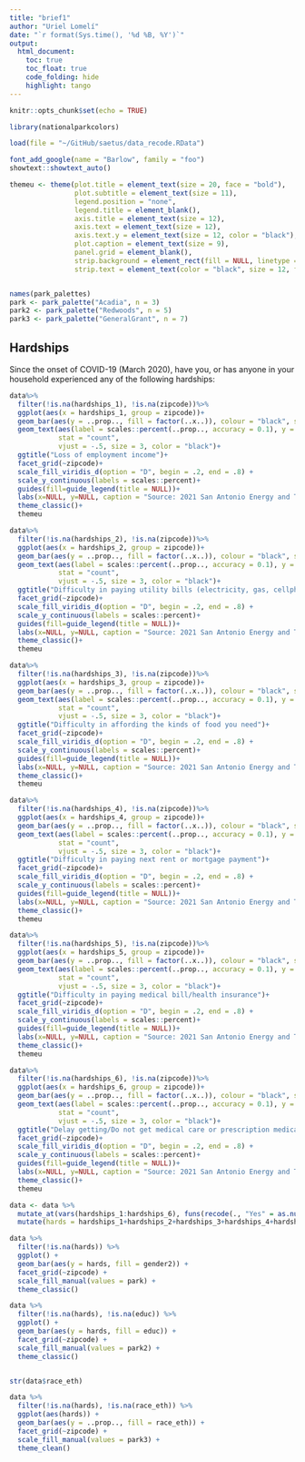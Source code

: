 ```yaml
---
title: "brief1"
author: "Uriel Lomelí"
date: "`r format(Sys.time(), '%d %B, %Y')`"
output: 
  html_document:
    toc: true
    toc_float: true
    code_folding: hide
    highlight: tango
---
```


```r
knitr::opts_chunk$set(echo = TRUE)
```

```r
library(nationalparkcolors)
```

```r
load(file = "~/GitHub/saetus/data_recode.RData")
```

```r
font_add_google(name = "Barlow", family = "foo")
showtext::showtext_auto()

themeu <- theme(plot.title = element_text(size = 20, face = "bold"), 
                plot.subtitle = element_text(size = 11),
                legend.position = "none", 
                legend.title = element_blank(), 
                axis.title = element_text(size = 12), 
                axis.text = element_text(size = 12), 
                axis.text.y = element_text(size = 12, color = "black"),
                plot.caption = element_text(size = 9), 
                panel.grid = element_blank(),
                strip.background = element_rect(fill = NULL, linetype = "solid"), 
                strip.text = element_text(color = "black", size = 12, face = "bold"))


names(park_palettes)
park <- park_palette("Acadia", n = 3)
park2 <- park_palette("Redwoods", n = 5)
park3 <- park_palette("GeneralGrant", n = 7)

```

## Hardships

Since the onset of COVID-19 (March 2020), have you, or has anyone in your household experienced any of the following hardships: 

```r
data%>%
  filter(!is.na(hardships_1), !is.na(zipcode))%>%
  ggplot(aes(x = hardships_1, group = zipcode))+
  geom_bar(aes(y = ..prop.., fill = factor(..x..)), colour = "black", stat = "count")+
  geom_text(aes(label = scales::percent(..prop.., accuracy = 0.1), y = ..prop..), 
            stat = "count", 
            vjust = -.5, size = 3, color = "black")+
  ggtitle("Loss of employment income")+ 
  facet_grid(~zipcode)+
  scale_fill_viridis_d(option = "D", begin = .2, end = .8) +
  scale_y_continuous(labels = scales::percent)+
  guides(fill=guide_legend(title = NULL))+ 
  labs(x=NULL, y=NULL, caption = "Source: 2021 San Antonio Energy and Time Use Survey")+
  theme_classic()+ 
  themeu

data%>%
  filter(!is.na(hardships_2), !is.na(zipcode))%>%
  ggplot(aes(x = hardships_2, group = zipcode))+
  geom_bar(aes(y = ..prop.., fill = factor(..x..)), colour = "black", stat = "count")+
  geom_text(aes(label = scales::percent(..prop.., accuracy = 0.1), y = ..prop..), 
            stat = "count", 
            vjust = -.5, size = 3, color = "black")+
  ggtitle("Difficulty in paying utility bills (electricity, gas, cellphone, internet)")+ 
  facet_grid(~zipcode)+
  scale_fill_viridis_d(option = "D", begin = .2, end = .8) +
  scale_y_continuous(labels = scales::percent)+
  guides(fill=guide_legend(title = NULL))+ 
  labs(x=NULL, y=NULL, caption = "Source: 2021 San Antonio Energy and Time Use Survey")+
  theme_classic()+ 
  themeu

data%>%
  filter(!is.na(hardships_3), !is.na(zipcode))%>%
  ggplot(aes(x = hardships_3, group = zipcode))+
  geom_bar(aes(y = ..prop.., fill = factor(..x..)), colour = "black", stat = "count")+
  geom_text(aes(label = scales::percent(..prop.., accuracy = 0.1), y = ..prop..), 
            stat = "count", 
            vjust = -.5, size = 3, color = "black")+
  ggtitle("Difficulty in affording the kinds of food you need")+ 
  facet_grid(~zipcode)+
  scale_fill_viridis_d(option = "D", begin = .2, end = .8) +
  scale_y_continuous(labels = scales::percent)+
  guides(fill=guide_legend(title = NULL))+ 
  labs(x=NULL, y=NULL, caption = "Source: 2021 San Antonio Energy and Time Use Survey")+
  theme_classic()+ 
  themeu

data%>%
  filter(!is.na(hardships_4), !is.na(zipcode))%>%
  ggplot(aes(x = hardships_4, group = zipcode))+
  geom_bar(aes(y = ..prop.., fill = factor(..x..)), colour = "black", stat = "count")+
  geom_text(aes(label = scales::percent(..prop.., accuracy = 0.1), y = ..prop..), 
            stat = "count", 
            vjust = -.5, size = 3, color = "black")+
  ggtitle("Difficulty in paying next rent or mortgage payment")+ 
  facet_grid(~zipcode)+
  scale_fill_viridis_d(option = "D", begin = .2, end = .8) +
  scale_y_continuous(labels = scales::percent)+
  guides(fill=guide_legend(title = NULL))+ 
  labs(x=NULL, y=NULL, caption = "Source: 2021 San Antonio Energy and Time Use Survey")+
  theme_classic()+ 
  themeu

data%>%
  filter(!is.na(hardships_5), !is.na(zipcode))%>%
  ggplot(aes(x = hardships_5, group = zipcode))+
  geom_bar(aes(y = ..prop.., fill = factor(..x..)), colour = "black", stat = "count")+
  geom_text(aes(label = scales::percent(..prop.., accuracy = 0.1), y = ..prop..), 
            stat = "count", 
            vjust = -.5, size = 3, color = "black")+
  ggtitle("Difficulty in paying medical bill/health insurance")+ 
  facet_grid(~zipcode)+
  scale_fill_viridis_d(option = "D", begin = .2, end = .8) +
  scale_y_continuous(labels = scales::percent)+
  guides(fill=guide_legend(title = NULL))+ 
  labs(x=NULL, y=NULL, caption = "Source: 2021 San Antonio Energy and Time Use Survey")+
  theme_classic()+ 
  themeu

data%>%
  filter(!is.na(hardships_6), !is.na(zipcode))%>%
  ggplot(aes(x = hardships_6, group = zipcode))+
  geom_bar(aes(y = ..prop.., fill = factor(..x..)), colour = "black", stat = "count")+
  geom_text(aes(label = scales::percent(..prop.., accuracy = 0.1), y = ..prop..), 
            stat = "count", 
            vjust = -.5, size = 3, color = "black")+
  ggtitle("Delay getting/Do not get medical care or prescription medication")+ 
  facet_grid(~zipcode)+
  scale_fill_viridis_d(option = "D", begin = .2, end = .8) +
  scale_y_continuous(labels = scales::percent)+
  guides(fill=guide_legend(title = NULL))+ 
  labs(x=NULL, y=NULL, caption = "Source: 2021 San Antonio Energy and Time Use Survey")+
  theme_classic()+ 
  themeu
```

```r
data <- data %>% 
  mutate_at(vars(hardships_1:hardships_6), funs(recode(., "Yes" = as.numeric(1), "No" = as.numeric(0)))) %>% 
  mutate(hards = hardships_1+hardships_2+hardships_3+hardships_4+hardships_5+hardships_6)

data %>% 
  filter(!is.na(hards)) %>% 
  ggplot() + 
  geom_bar(aes(y = hards, fill = gender2)) + 
  facet_grid(~zipcode) +
  scale_fill_manual(values = park) +
  theme_classic() 

data %>% 
  filter(!is.na(hards), !is.na(educ)) %>% 
  ggplot() + 
  geom_bar(aes(y = hards, fill = educ)) + 
  facet_grid(~zipcode) +
  scale_fill_manual(values = park2) +
  theme_classic() 


str(data$race_eth)

data %>% 
  filter(!is.na(hards), !is.na(race_eth)) %>% 
  ggplot(aes(hards)) + 
  geom_bar(aes(y = ..prop.., fill = race_eth)) + 
  facet_grid(~zipcode) +
  scale_fill_manual(values = park3) +
  theme_clean() 
```









































